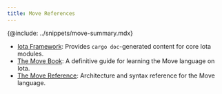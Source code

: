 ```yaml
---
title: Move References
---
```


{@include: ../snippets/move-summary.mdx}

- [Iota Framework](./framework.mdx): Provides `cargo doc`-generated content for core Iota modules. 
- [The Move Book](https://move-book.com): A definitive guide for learning the Move language on Iota. 
- [The Move Reference](https://move-book.com/reference): Architecture and syntax reference for the Move language.